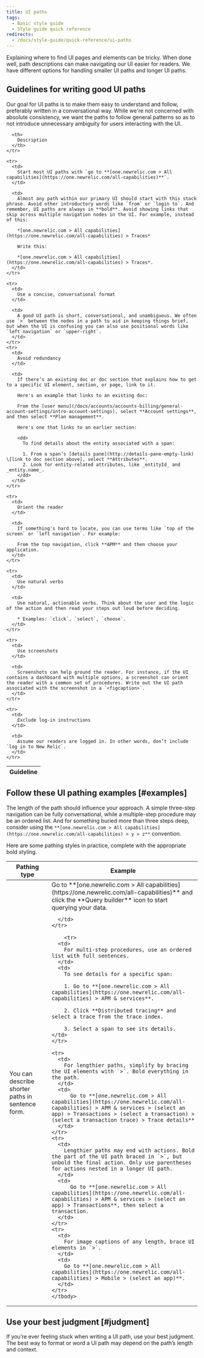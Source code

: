```yaml
---
title: UI paths
tags:
  - Basic style guide
  - Style guide quick reference
redirects:
  - /docs/style-guide/quick-reference/ui-paths
---
```


Explaining where to find UI pages and elements can be tricky. When done well, path descriptions can make navigating our UI easier for readers. We have different options for handling smaller UI paths and longer UI paths.  

## Guidelines for writing good UI paths

Our goal for UI paths is to make them easy to understand and follow, preferably written in a conversational way. While we're not concerned with absolute consistency, we want the paths to follow general patterns so as to not introduce unnecessary ambiguity for users interacting with the UI. 

<table>
  <thead>
    <tr>
      <th style={{ width: "200px" }}>
        Guideline
      </th>

      <th>
        Description
      </th>
    </tr>
  </thead>

  <tbody>

    <tr>
      <td>
        Start most UI paths with `go to **[one.newrelic.com > All capabilities](https://one.newrelic.com/all-capabilities)**`. 
      </td>

      <td>
        Almost any path within our primary UI should start with this stock phrase. Avoid other introductory words like `from` or `login to`. And remember, UI paths are always in **bold**. Avoid showing links that skip across multiple navigation nodes in the UI. For example, instead of this:

        *[one.newrelic.com > All capabilities](https://one.newrelic.com/all-capabilities) > Traces*

        Write this:

        *[one.newrelic.com > All capabilities](https://one.newrelic.com/all-capabilities) > Traces*.
      </td>
    </tr>

    <tr>
      <td>
        Use a concise, conversational format
      </td>

      <td>
        A good UI path is short, conversational, and unambiguous. We often use `>` between the nodes in a path to aid in keeping things brief, but when the UI is confusing you can also use positional words like `left navigation` or `upper-right`. 
      </td>
    </tr>
    <tr>
      <td>
        Avoid redundancy
      </td>

      <td>
        If there’s an existing doc or doc section that explains how to get to a specific UI element, section, or page, link to it.

        Here's an example that links to an existing doc:

        From the [user menu](/docs/accounts/accounts-billing/general-account-settings/intro-account-settings), select **Account settings**, and then select **Plan management**.

        Here's one that links to an earlier section:

        <dd>
          To find details about the entity associated with a span:

          1. From a span’s [details pane](http://details-pane-empty-link) \[link to doc section above], select **Attributes**.
          2. Look for entity-related attributes, like _entityId_ and _entity.name_.
        </dd>
      </td>
    </tr>

    <tr>
      <td>
        Orient the reader
      </td>

      <td>
        If something's hard to locate, you can use terms like `top of the screen` or `left navigation`. For example:

        From the top navigation, click **APM** and then choose your application.
      </td>
    </tr>

    <tr>
      <td>
        Use natural verbs
      </td>

      <td>
        Use natural, actionable verbs. Think about the user and the logic of the action and then read your steps out loud before deciding.

        * Examples: `click`, `select`, `choose`.
      </td>
    </tr>

    <tr>
      <td>
        Use screenshots
      </td>

      <td>
        Screenshots can help ground the reader. For instance, if the UI contains a dashboard with multiple options, a screenshot can orient the reader with a common set of procedures. Write out the UI path associated with the screenshot in a `<figcaption>`. 
      </td>
    </tr>

    <tr>
      <td>
        Exclude log-in instructions
      </td>

      <td>
        Assume our readers are logged in. In other words, don’t include `log in to New Relic`.
      </td>
    </tr>
  </tbody>
</table>

## Follow these UI pathing examples [#examples]

The length of the path should influence your approach. A simple three-step navigation can be fully conversational, while a multiple-step procedure may be an ordered list. And for something buried more than three steps deep, consider using the `**[one.newrelic.com > All capabilities](https://one.newrelic.com/all-capabilities) > y > z**` convention.

Here are some pathing styles in practice, complete with the appropriate bold styling. 

<table>
  <thead>
    <tr>
      <th style={{ width: "400px" }}>
        Pathing type
      </th>
      <th>
        Example
      </th>
    </tr>
  </thead>
    <tbody>
    <tr>
      <td>
        You can describe shorter paths in sentence form. 
      </td>
      <td>
        Go to **[one.newrelic.com > All capabilities](https://one.newrelic.com/all-capabilities)** and click the **Query builder** icon to start querying your data.

      </td>
    </tr>

        <tr>
      <td>
        For multi-step procedures, use an ordered list with full sentences.
      </td>
      <td>
        To see details for a specific span:

        1. Go to **[one.newrelic.com > All capabilities](https://one.newrelic.com/all-capabilities) > APM & services**.

        2. Click **Distributed tracing** and select a trace from the trace index.

        3. Select a span to see its details.      
    </td>
    </tr>

    <tr>
      <td>
        For lengthier paths, simplify by bracing the UI elements with `>`. Bold everything in the path.
      </td>
      <td>
          Go to **[one.newrelic.com > All capabilities](https://one.newrelic.com/all-capabilities) > APM & services > (select an app) > Transactions > (select a transaction) > (select a transaction trace) > Trace details**
      </td>
    </tr>
    <tr>
      <td>
        Lengthier paths may end with actions. Bold the part of the UI path braced in `>`, but unbold the final action. Only use parentheses for actions nested in a longer UI path. 
      </td>
      <td>
          Go to **[one.newrelic.com > All capabilities](https://one.newrelic.com/all-capabilities) > APM & services > (select an app) > Transactions**, then select a transaction. 
      </td>
    </tr>
    <tr>
      <td>
        For image captions of any length, brace UI elements in `>`.
      </td>
      <td>
        Go to **[one.newrelic.com > All capabilities](https://one.newrelic.com/all-capabilities) > Mobile > (select an app)**.      
      </td>
    </tr>
    </tbody>
</table>

## Use your best judgment [#judgment]

If you’re ever feeling stuck when writing a UI path, use your best judgment. The best way to format or word a UI path may depend on the path’s length and context.